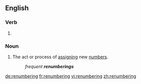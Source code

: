 ==English==

===Verb===
{{head|en|present participle}}

# {{present participle of|renumber|lang=en|nocat=1}}

===Noun===
{{en-noun}}

# The act or process of [[assign]]ing new [[number]]s.
#: ''frequent '''renumberings'''''

[[de:renumbering]]
[[fr:renumbering]]
[[vi:renumbering]]
[[zh:renumbering]]